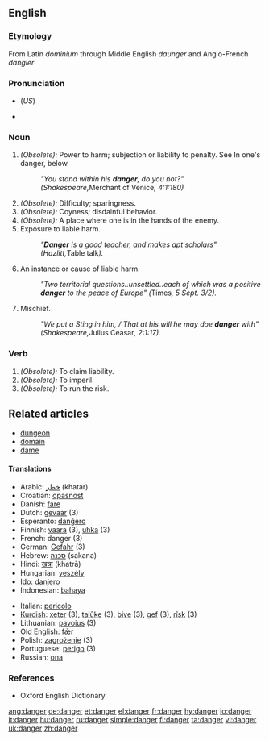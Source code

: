 ==English==

===Etymology===
From Latin ''dominium'' through Middle English ''daunger'' and Anglo-French ''dangier''

===Pronunciation===
*{{IPA|ˈdeɪndʒɝ}} (''US'')
*{{audio|en-us-danger.ogg|Audio (US)}}

===Noun===
{{en-noun}}

# ''(Obsolete):'' Power to harm; subjection or liability to penalty. See In one's danger, below.
#:''"You stand within his '''danger''', do you not?" (Shakespeare, ''Merchant of Venice'', 4:1:180)''
# ''(Obsolete):'' Difficulty; sparingness.
# ''(Obsolete):'' Coyness; disdainful behavior.
# ''(Obsolete):'' A place where one is in the hands of the enemy.
# Exposure to liable harm.
#:''"'''Danger''' is a good teacher, and makes apt scholars" (Hazlitt, ''Table talk'').''
# An instance or cause of liable harm.
#:''"Two territorial questions..unsettled..each of which was a positive '''danger''' to the peace of Europe" (''Times'', 5 Sept. 3/2).''
# Mischief.
#:''"We put a Sting in him, / That at his will he may doe '''danger''' with" (Shakespeare, ''Julius Ceasar'', 2:1:17).''

===Verb===
{{en-verb}}

#''(Obsolete):'' To claim liability.
#''(Obsolete):'' To imperil.
#''(Obsolete):'' To run the risk.

==Related articles==
*[[dungeon]]
*[[domain]]
*[[dame]]
====Translations====
{{top}}
*Arabic: [[خطر]] (khatar)
*Croatian: [[opasnost]]
*Danish: [[fare]]
*Dutch: [[gevaar]] {{n}} (3)
*Esperanto: [[danĝero]]
*Finnish: [[vaara]] (3), [[uhka]] (3)
*French: danger {{m}} (3)
*German: [[Gefahr]] {{f}} (3)
*Hebrew: [[סכנה]] (sakana) {{f}}
*Hindi: [[खत्रा]] (khatrā)
*Hungarian: [[veszély]]
*[[Ido]]: [[danjero]]
*Indonesian: [[bahaya]]
{{mid}}
*Italian: [[pericolo]]
*[[Kurdish]]: [[xeter]] {{f}} (3), [[talûke]] {{f}} (3), [[bive]] {{f}} (3), [[gef]] {{f}} (3), [[rîsk]] {{f}} (3)
*Lithuanian: [[pavojus]] {{m}} (3)
*Old English: [[fær|fǣr]] {{m}}
*Polish: [[zagrożenie]] {{n}} (3)
*Portuguese: [[perigo]] {{m}} (3)
*Russian: [[опа]]
{{bottom}}

===References===
*Oxford English Dictionary

{{BE-ready}}

[[ang:danger]]
[[de:danger]]
[[et:danger]]
[[el:danger]]
[[fr:danger]]
[[hy:danger]]
[[io:danger]]
[[it:danger]]
[[hu:danger]]
[[ru:danger]]
[[simple:danger]]
[[fi:danger]]
[[ta:danger]]
[[vi:danger]]
[[uk:danger]]
[[zh:danger]]